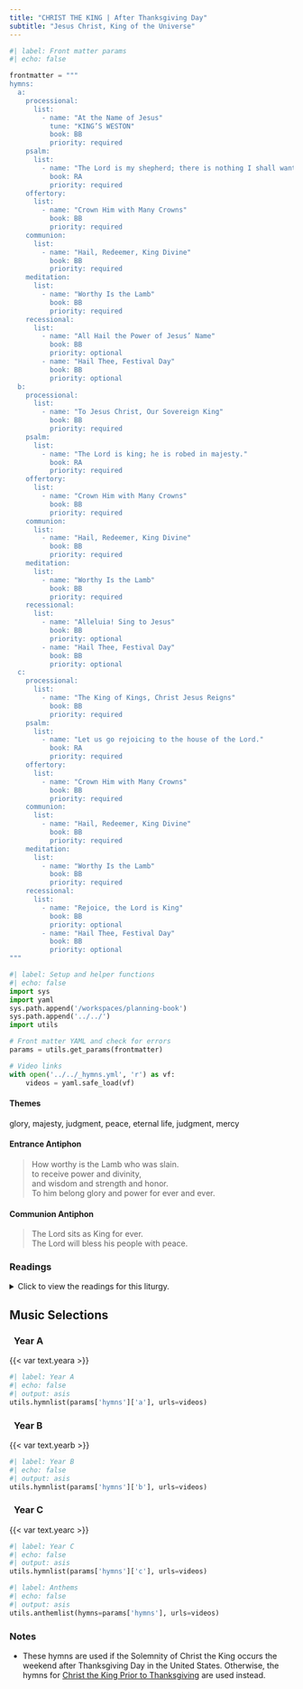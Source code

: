 ```yaml
---
title: "CHRIST THE KING | After Thanksgiving Day"
subtitle: "Jesus Christ, King of the Universe"
---
```


```python
#| label: Front matter params
#| echo: false

frontmatter = """
hymns:
  a:
    processional:
      list:
        - name: "At the Name of Jesus"
          tune: "KING’S WESTON"
          book: BB
          priority: required
    psalm:
      list:
        - name: "The Lord is my shepherd; there is nothing I shall want."
          book: RA
          priority: required
    offertory:
      list:
        - name: "Crown Him with Many Crowns"
          book: BB
          priority: required
    communion:
      list:
        - name: "Hail, Redeemer, King Divine"
          book: BB
          priority: required
    meditation:
      list:
        - name: "Worthy Is the Lamb"
          book: BB
          priority: required
    recessional:
      list:
        - name: "All Hail the Power of Jesus’ Name"
          book: BB
          priority: optional
        - name: "Hail Thee, Festival Day"
          book: BB
          priority: optional
  b:
    processional:
      list:
        - name: "To Jesus Christ, Our Sovereign King"
          book: BB
          priority: required
    psalm:
      list:
        - name: "The Lord is king; he is robed in majesty."
          book: RA
          priority: required
    offertory:
      list:
        - name: "Crown Him with Many Crowns"
          book: BB
          priority: required
    communion:
      list:
        - name: "Hail, Redeemer, King Divine"
          book: BB
          priority: required
    meditation:
      list:
        - name: "Worthy Is the Lamb"
          book: BB
          priority: required
    recessional:
      list:
        - name: "Alleluia! Sing to Jesus"
          book: BB
          priority: optional
        - name: "Hail Thee, Festival Day"
          book: BB
          priority: optional
  c:
    processional:
      list:
        - name: "The King of Kings, Christ Jesus Reigns"
          book: BB
          priority: required
    psalm:
      list:
        - name: "Let us go rejoicing to the house of the Lord."
          book: RA
          priority: required
    offertory:
      list:
        - name: "Crown Him with Many Crowns"
          book: BB
          priority: required
    communion:
      list:
        - name: "Hail, Redeemer, King Divine"
          book: BB
          priority: required
    meditation:
      list:
        - name: "Worthy Is the Lamb"
          book: BB
          priority: required
    recessional:
      list:
        - name: "Rejoice, the Lord is King"
          book: BB
          priority: optional
        - name: "Hail Thee, Festival Day"
          book: BB
          priority: optional
"""
```

```python
#| label: Setup and helper functions
#| echo: false
import sys
import yaml
sys.path.append('/workspaces/planning-book')
sys.path.append('../../')
import utils

# Front matter YAML and check for errors
params = utils.get_params(frontmatter)

# Video links
with open('../../_hymns.yml', 'r') as vf:
    videos = yaml.safe_load(vf)
```

:::  {.red}
#### **Themes**
:::

glory, majesty, judgment, peace, eternal life, judgment, mercy

:::  {.red}
#### **Entrance Antiphon**
:::

> How worthy is the Lamb who was slain.  
> to receive power and divinity,  
> and wisdom and strength and honor.  
> To him belong glory and power for ever and ever.  

:::  {.red}
#### **Communion Antiphon**
:::

> The Lord sits as King for ever.  
> The Lord will bless his people with peace.  

:::: {.content-visible when-format="html"}
::: {.red}
### Readings
:::

<details>
  <summary>Click to view the readings for this liturgy.</summary>

::: {.red}
### &nbsp; Year A

#### First Reading [Ezekiel 34:11-12, 15-17]{style="float:right" .small}
:::

Thus says the Lord GOD:  
I myself will look after and tend my sheep.  
As a shepherd tends his flock  
when he finds himself among his scattered sheep,  
so will I tend my sheep.  
I will rescue them from every place where they were scattered  
when it was cloudy and dark.  
I myself will pasture my sheep;  
I myself will give them rest, says the Lord GOD.  
The lost I will seek out,  
the strayed I will bring back,  
the injured I will bind up,  
the sick I will heal,  
but the sleek and the strong I will destroy,  
shepherding them rightly.  

As for you, my sheep, says the Lord GOD,  
I will judge between one sheep and another,  
between rams and goats.  

***

::: {.red}
#### Responsorial Psalm [Psalm 23:1-2, 2-3, 5-6]{style="float:right" .small}
:::

**[℟.]{.red}** **The Lord is my shepherd; there is nothing I shall want.**  

The LORD is my shepherd; I shall not want.  
In verdant pastures he gives me repose. **[℟.]{.red}**  

Beside restful waters he leads me;  
he refreshes my soul.  
He guides me in right paths  
for his name's sake. **[℟.]{.red}**  

You spread the table before me  
in the sight of my foes;  
you anoint my head with oil;  
my cup overflows. **[℟.]{.red}**  

Only goodness and kindness follow me  
all the days of my life;  
and I shall dwell in the house of the LORD  
for years to come. **[℟.]{.red}**  

***

::: {.red}
#### Second Reading [1 Corinthians 15:20-26, 28]{style="float:right" .small}
:::

Brothers and sisters:  
Christ has been raised from the dead,  
the firstfruits of those who have fallen asleep.  
For since death came through man,  
the resurrection of the dead came also through man.  
For just as in Adam all die,  
so too in Christ shall all be brought to life,  
but each one in proper order:  
Christ the firstfruits;  
then, at his coming, those who belong to Christ;  
then comes the end,  
when he hands over the kingdom to his God and Father,  
when he has destroyed every sovereignty  
and every authority and power.  
For he must reign until he has put all his enemies under his feet.  
The last enemy to be destroyed is death.  
When everything is subjected to him,  
then the Son himself will also be subjected  
to the one who subjected everything to him,  
so that God may be all in all.  

***

::: {.red}
#### Gospel Acclamation [Mark 11:9, 10]{style="float:right" .small}
:::

**[℟.]{.red}** **Alleluia, alleluia.**  
Blessed is he who comes in the name of the Lord!  
Blessed is the kingdom of our father David that is to come! **[℟.]{.red}**  

***

::: {.red}
#### Gospel [Matthew 25:31-46]{style="float:right" .small}
:::

Jesus said to his disciples:  
"When the Son of Man comes in his glory,  
and all the angels with him,  
he will sit upon his glorious throne,  
and all the nations will be assembled before him.  
And he will separate them one from another,  
as a shepherd separates the sheep from the goats.  
He will place the sheep on his right and the goats on his left.  
Then the king will say to those on his right,  
'Come, you who are blessed by my Father.  
Inherit the kingdom prepared for you from the foundation of the world.  
For I was hungry and you gave me food,  
I was thirsty and you gave me drink,  
a stranger and you welcomed me,  
naked and you clothed me,  
ill and you cared for me,  
in prison and you visited me.'  
Then the righteous will answer him and say,  
'Lord, when did we see you hungry and feed you,  
or thirsty and give you drink?  
When did we see you a stranger and welcome you,  
or naked and clothe you?  
When did we see you ill or in prison, and visit you?'  
And the king will say to them in reply,  
'Amen, I say to you, whatever you did  
for one of the least brothers of mine, you did for me.'  
Then he will say to those on his left,  
'Depart from me, you accursed,  
into the eternal fire prepared for the devil and his angels.  
For I was hungry and you gave me no food,  
I was thirsty and you gave me no drink,  
a stranger and you gave me no welcome,  
naked and you gave me no clothing,  
ill and in prison, and you did not care for me.'  
Then they will answer and say,  
'Lord, when did we see you hungry or thirsty  
or a stranger or naked or ill or in prison,  
and not minister to your needs?'  
He will answer them, 'Amen, I say to you,  
what you did not do for one of these least ones,  
you did not do for me.'  
And these will go off to eternal punishment,  
but the righteous to eternal life."  

::: {.centered}
{{< var symbols.cross >}} &nbsp; {{< var symbols.cross >}} &nbsp; {{< var symbols.cross >}}
:::

::: {.red}
### &nbsp; Year B

#### First Reading [Daniel 7:13-14]{style="float:right" .small}
:::

As the visions during the night continued, I saw  
&emsp; one like a Son of man coming,  
&emsp; &emsp; on the clouds of heaven;  
&emsp; when he reached the Ancient One  
&emsp; &emsp; and was presented before him,  
&emsp; the one like a Son of man received dominion, glory, and kingship;  
&emsp; &emsp; all peoples, nations, and languages serve him.  
&emsp; His dominion is an everlasting dominion  
&emsp; &emsp; that shall not be taken away,  
&emsp; &emsp; his kingship shall not be destroyed.  

***

::: {.red}
#### Responsorial Psalm [Psalm 93:1, 1-2, 5]{style="float:right" .small}
:::

**[℟.]{.red}** **The Lord is king; he is robed in majesty.**  

The LORD is king, in splendor robed;  
&emsp; robed is the LORD and girt about with strength. **[℟.]{.red}**  

And he has made the world firm,  
&emsp; not to be moved.  
Your throne stands firm from of old;  
&emsp; from everlasting you are, O LORD. **[℟.]{.red}**  

Your decrees are worthy of trust indeed;  
&emsp; holiness befits your house,  
&emsp; O LORD, for length of days. **[℟.]{.red}**  

***

::: {.red}
#### Second Reading [Revelation 1:5-8]{style="float:right" .small}
:::

Jesus Christ is the faithful witness,  
the firstborn of the dead and ruler of the kings of the earth.  
To him who loves us and has freed us from our sins by his blood,  
who has made us into a kingdom, priests for his God and Father,  
to him be glory and power forever and ever. Amen.  
Behold, he is coming amid the clouds,  
and every eye will see him,  
even those who pierced him.  
All the peoples of the earth will lament him.  
Yes. Amen.  

"I am the Alpha and the Omega," says the Lord God,  
"the one who is and who was and who is to come, the almighty."  

***

::: {.red}
#### Gospel Acclamation [Mark 11:9, 10]{style="float:right" .small}
:::

**[℟.]{.red}** **Alleluia, alleluia.**  
Blessed is he who comes in the name of the Lord!  
Blessed is the kingdom of our father David that is to come! **[℟.]{.red}**  

***

::: {.red}
#### Gospel [John 18:33b-37]{style="float:right" .small}
:::

Pilate said to Jesus,  
"Are you the King of the Jews?"  
Jesus answered, "Do you say this on your own  
or have others told you about me?"  
Pilate answered, "I am not a Jew, am I?  
Your own nation and the chief priests handed you over to me.  
What have you done?"  
Jesus answered, "My kingdom does not belong to this world.  
If my kingdom did belong to this world,  
my attendants would be fighting  
to keep me from being handed over to the Jews.  
But as it is, my kingdom is not here."  
So Pilate said to him, "Then you are a king?"  
Jesus answered, "You say I am a king.  
For this I was born and for this I came into the world,  
to testify to the truth.  
Everyone who belongs to the truth listens to my voice."  

::: {.centered}
{{< var symbols.cross >}} &nbsp; {{< var symbols.cross >}} &nbsp; {{< var symbols.cross >}}
:::

::: {.red}
### &nbsp; Year C

#### First Reading [2 Samuel 5:1-3]{style="float:right" .small}
:::

In those days, all the tribes of Israel came to David in Hebron and said:  
"Here we are, your bone and your flesh.  
In days past, when Saul was our king,  
it was you who led the Israelites out and brought them back.  
And the LORD said to you,  
'You shall shepherd my people Israel  
and shall be commander of Israel.'"  
When all the elders of Israel came to David in Hebron,  
King David made an agreement with them there before the LORD,  
and they anointed him king of Israel.  

***

::: {.red}
#### Responsorial Psalm [Psalm 122:1-2, 3-4, 4-5]{style="float:right" .small}
:::

**[℟.]{.red}** **Let us go rejoicing to the house of the Lord.**  

I rejoiced because they said to me,  
"We will go up to the house of the LORD."  
And now we have set foot  
within your gates, O Jerusalem. **[℟.]{.red}**  

Jerusalem, built as a city  
with compact unity.  
To it the tribes go up,  
the tribes of the LORD. **[℟.]{.red}**  

According to the decree for Israel,  
to give thanks to the name of the LORD.  
In it are set up judgment seats,  
seats for the house of David. **[℟.]{.red}**  

***

::: {.red}
#### Second Reading [Colossians 1:12-20]{style="float:right" .small}
:::

Brothers and sisters:  
Let us give thanks to the Father,  
who has made you fit to share  
in the inheritance of the holy ones in light.  
He delivered us from the power of darkness  
and transferred us to the kingdom of his beloved Son,  
in whom we have redemption, the forgiveness of sins.  

He is the image of the invisible God,  
the firstborn of all creation.  
For in him were created all things in heaven and on earth,  
the visible and the invisible,  
whether thrones or dominions or principalities or powers;  
all things were created through him and for him.  
He is before all things,  
and in him all things hold together.  
He is the head of the body, the church.  
He is the beginning, the firstborn from the dead,  
that in all things he himself might be preeminent.  
For in him all the fullness was pleased to dwell,  
and through him to reconcile all things for him,  
making peace by the blood of his cross  
through him, whether those on earth or those in heaven.  

***

::: {.red}
#### Gospel Acclamation [Mark 11:9, 10]{style="float:right" .small}
:::

**[℟.]{.red}** **Alleluia, alleluia.**  
Blessed is he who comes in the name of the Lord!  
Blessed is the kingdom of our father David that is to come! **[℟.]{.red}**  

***

::: {.red}
#### Gospel [Luke 23:35-43]{style="float:right" .small}
:::

The rulers sneered at Jesus and said,  
"He saved others, let him save himself  
if he is the chosen one, the Christ of God."  
Even the soldiers jeered at him.  
As they approached to offer him wine they called out,  
"If you are King of the Jews, save yourself."  
Above him there was an inscription that read,  
"This is the King of the Jews."  

Now one of the criminals hanging there reviled Jesus, saying,  
"Are you not the Christ?  
Save yourself and us."  
The other, however, rebuking him, said in reply,  
"Have you no fear of God,  
for you are subject to the same condemnation?  
And indeed, we have been condemned justly,  
for the sentence we received corresponds to our crimes,  
but this man has done nothing criminal."  
Then he said,  
"Jesus, remember me when you come into your kingdom."  
He replied to him,  
"Amen, I say to you,  
today you will be with me in Paradise."  

::: {.centered}
{{< var symbols.cross >}} &nbsp; {{< var symbols.cross >}} &nbsp; {{< var symbols.cross >}}
:::

</details>
::::

::: {.red}
## Music Selections
:::

::: {.titlered}
### &nbsp; Year A
:::
{{< var text.yeara >}}

```python
#| label: Year A
#| echo: false
#| output: asis
utils.hymnlist(params['hymns']['a'], urls=videos)
```

::: {.titlered}
### &nbsp; Year B
:::
{{< var text.yearb >}}

```python
#| label: Year B
#| echo: false
#| output: asis
utils.hymnlist(params['hymns']['b'], urls=videos)
```

::: {.titlered}
### &nbsp; Year C
:::
{{< var text.yearc >}}

```python
#| label: Year C
#| echo: false
#| output: asis
utils.hymnlist(params['hymns']['c'], urls=videos)
```


```python
#| label: Anthems
#| echo: false
#| output: asis
utils.anthemlist(hymns=params['hymns'], urls=videos)
```

::: {.red}
### Notes
:::

* These hymns are used if the Solemnity of Christ the King occurs the
weekend after Thanksgiving Day in the United States. Otherwise, the
hymns for [Christ the King Prior to Thanksgiving](christ-the-king-before-thanksgiving.qmd) are used instead.